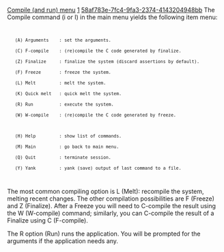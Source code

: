 [[Property:title|Compile (and run) menu]]
[[Property:weight|1]]
[[Property:uuid|58af783e-7fc4-9fa3-2374-4143204948bb]]
The Compile command (i or I) in the main menu yields the following item menu:
<code>
	(A) Arguments    : set the arguments.
	(C) F-compile    : (re)compile the C code generated by finalize.
	(Z) Finalize     : finalize the system (discard assertions by default).
	(F) Freeze       : freeze the system.
	(L) Melt         : melt the system.
	(K) Quick melt   : quick melt the system.
	(R) Run          : execute the system.
	(W) W-compile    : (re)compile the C code generated by freeze.

	(H) Help         : show list of commands.
	(M) Main         : go back to main menu.
	(Q) Quit         : terminate session.
	(Y) Yank         : yank (save) output of last command to a file.
</code>

The most common compiling option is L (Melt): recompile the system, melting recent changes. The other compilation possibilities are F (Freeze) and Z (Finalize). After a Freeze you will need to C-compile the result using the W (W-compile) command; similarly, you can C-compile the result of a Finalize using C (F-compile).

{{warning| '''Caution''': You cannot select a different project from within ec loop; also, you cannot select a different configuration file from within the command, although you may of course change the contents of the configuration file (for example by using an editor in an other window). }}

The R option (Run) runs the application. You will be prompted for the arguments if the application needs any.





